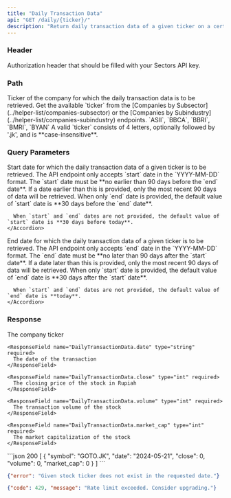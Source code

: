 ```yaml
---
title: "Daily Transaction Data"
api: "GET /daily/{ticker}/"
description: "Return daily transaction data of a given ticker on a certain interval (**up to 90 days**)"
---
```


### Header

<ParamField header="Authorization" type="string" required>
  Authorization header that should be filled with your Sectors API key.
</ParamField>

### Path

<ParamField path="ticker" type="string" initialValue="BBCA" required>
  Ticker of the company for which the daily transaction data is to be retrieved.
  <AccordionGroup>
    <Accordion title="Get the available ticker">
      Get the available `ticker` from the [Companies by
      Subsector](../helper-list/companies-subsector) or the [Companies by
      Subindustry](../helper-list/companies-subindustry) endpoints.
    </Accordion>
    <Accordion title="Examples of the ticker">
      `ASII`, `BBCA`, `BBRI`, `BMRI`, `BYAN`
    </Accordion>
    <Accordion title="Format">
      A valid `ticker` consists of 4 letters, optionally followed by '.jk', and
      is **case-insensitive**.
    </Accordion>
  </AccordionGroup>
</ParamField>

### Query Parameters

<ParamField query="start" type="string">
  Start date for which the daily transaction data of a given ticker is to be
  retrieved.
  <AccordionGroup>
    <Accordion title="Format">
      The API endpoint only accepts `start` date in the `YYYY-MM-DD` format.
    </Accordion>
    <Accordion title="Earliest date">
      The `start` date must be **no earlier than 90 days before the `end`
      date**. If a date earlier than this is provided, only the most recent 90
      days of data will be retrieved.
    </Accordion>
    <Accordion title="Default value">
      When only `end` date is provided, the default value of `start` date is **30 days before the `end` date**.

      When `start` and `end` dates are not provided, the default value of `start` date is **30 days before today**.
    </Accordion>

  </AccordionGroup>
</ParamField>

<ParamField query="end" type="string">
  End date for which the daily transaction data of a given ticker is to be
  retrieved.
  <AccordionGroup>
    <Accordion title="Format">
      The API endpoint only accepts `end` date in the `YYYY-MM-DD` format.
    </Accordion>
    <Accordion title="Latest date">
      The `end` date must be **no later than 90 days after the `start` date**.
      If a date later than this is provided, only the most recent 90 days of
      data will be retrieved.
    </Accordion>
    <Accordion title="Default value">
      When only `start` date is provided, the default value of `end` date is **30 days after the `start` date**.

      When `start` and `end` dates are not provided, the default value of `end` date is **today**.
    </Accordion>

  </AccordionGroup>
</ParamField>

### Response

<ResponseField name="payload" type="DailyTransactionData[]" required>
  <Expandable title="properties">
    <ResponseField name="DailyTransactionData.symbol" type="string" required>
      The company ticker
    </ResponseField>

    <ResponseField name="DailyTransactionData.date" type="string" required>
      The date of the transaction
    </ResponseField>

    <ResponseField name="DailyTransactionData.close" type="int" required>
      The closing price of the stock in Rupiah
    </ResponseField>

    <ResponseField name="DailyTransactionData.volume" type="int" required>
      The transaction volume of the stock
    </ResponseField>

    <ResponseField name="DailyTransactionData.market_cap" type="int" required>
      The market capitalization of the stock
    </ResponseField>
  </Expandable>
</ResponseField>

<ResponseExample>
```json 200
[
    {
        "symbol": "GOTO.JK",
        "date": "2024-05-21",
        "close": 0,
        "volume": 0,
        "market_cap": 0
    }
]
```

```json 400
{"error": "Given stock ticker does not exist in the requested date."}
```

```json 429
{"code": 429, "message": "Rate limit exceeded. Consider upgrading."}
```
</ResponseExample>